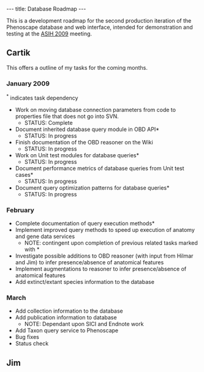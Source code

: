 ---
title: Database Roadmap
---

This is a development roadmap for the second production iteration of the Phenoscape database and web interface, intended for demonstration and testing at the [http://www.dce.k-state.edu/conf/jointmeeting/ ASIH 2009] meeting.

==Cartik==

This offers a outline of my tasks for the coming months.

===January 2009===
<sup>*</sup> indicates task dependency
* Work on moving database connection parameters from code to properties file that does not go into SVN. 
** STATUS: Complete
* Document inherited database query module in OBD API* 
** STATUS: In progress
* Finish documentation of the OBD reasoner on the Wiki
** STATUS: In progress
* Work on Unit test modules for database queries* 
** STATUS: In progress
* Document performance metrics of database queries from Unit test cases* 
** STATUS: In progress
* Document query optimization patterns for database queries* 
** STATUS: In progress

===February===
* Complete documentation of query execution methods*
* Implement improved query methods to speed up execution of anatomy and gene data services
** NOTE: contingent upon completion of previous related tasks marked with *
* Investigate possible additions to OBD reasoner (with input from Hilmar and Jim) to infer presence/absence of anatomical features
* Implement augmentations to reasoner to infer presence/absence of anatomical features
* Add extinct/extant species information to the database

===March===
* Add collection information to the database
* Add publication information to database
** NOTE: Dependant upon SICI and Endnote work
* Add Taxon query service to Phenoscape
* Bug fixes
* Status check

==Jim==